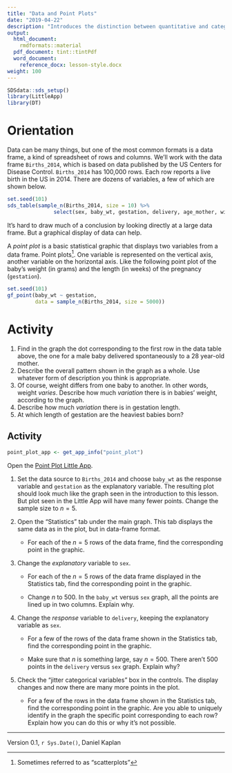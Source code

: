 ```yaml
---
title: "Data and Point Plots"
date: "2019-04-22"
description: "Introduces the distinction between quantitative and categorical variables through their very different appearances in a point plot."
output:
  html_document:
    rmdformats::material
  pdf_document: tint::tintPdf
  word_document:
    reference_docx: lesson-style.docx
weight: 100
---
```


```r
SDSdata::sds_setup()
library(LittleApp)
library(DT)
```

# Orientation

Data can be many things, but one of the most common formats is a data frame, a kind of spreadsheet of rows and columns. We'll work with the data frame `Births_2014`, which is based on data  published by the US Centers for Disease Control. `Births_2014` has 100,000 rows. Each row reports a live birth in the US in 2014. There are dozens of variables, a few of which are shown below.

```r
set.seed(101)
sds_table(sample_n(Births_2014, size = 10) %>%
               select(sex, baby_wt, gestation, delivery, age_mother, wic), nrows = 100000, format = "pandoc")
```

It's hard to draw much of a conclusion by looking directly at a large data frame. But a graphical display of data can help.

A *point plot* is a basic statistical graphic that displays two variables from a data frame. Point plots^[Sometimes referred to as "scatterplots"]. One variable is represented on the vertical axis, another variable on the horizontal axis. Like the following point plot of the baby's weight (in grams) and the length (in weeks) of the pregnancy (`gestation`).

```r
set.seed(101)
gf_point(baby_wt ~ gestation, 
         data = sample_n(Births_2014, size = 5000))

```

# Activity

1. Find in the graph the dot corresponding to the first row in the data table above, the one for a male baby delivered spontaneously to a 28 year-old mother.
2. Describe the overall pattern shown in the graph as a whole. Use whatever form of description you think is appropriate.
3. Of course, weight differs from one baby to another. In other words, weight *varies*. Describe how much *variation* there is in babies' weight, according to the graph. 
4. Describe how much *variation* there is in gestation length.
5. At which length of gestation are the heaviest babies born?

## Activity

```r
point_plot_app <- get_app_info("point_plot")
```


Open the [Point Plot Little App](`r point_plot_app$url`). 

1. Set the data source to `Births_2014`  and choose `baby_wt` as the response variable and `gestation` as the explanatory variable. The resulting  plot should look much like the graph seen in the introduction to this lesson.  But plot seen in the Little App will have many fewer points. Change the sample size to $n = 5$.

2. Open the "Statistics" tab under the main graph. This tab displays the same data as in the plot, but in data-frame format.

    * For each of the $n=5$ rows of the data frame, find the corresponding point in the graphic.

3. Change the *explanatory*  variable to `sex`. 

    * For each of the $n=5$ rows of the data frame displayed in  the Statistics tab, find the corresponding point in the graphic.
    
    * Change $n$ to 500. In the `baby_wt` versus `sex` graph, all the points are lined up in two columns.  Explain why.

4. Change the *response* variable to `delivery`, keeping the explanatory variable as `sex`. 

    * For a few of the rows of the data frame shown in the Statistics tab, find the corresponding point in the graphic. 
    
    * Make sure that $n$ is something large, say $n = 500$. There aren't 500 points in the `delivery` versus `sex` graph. Explain why?

5. Check the "jitter categorical variables" box in the controls. The display changes and now there are many more points in the plot.

    * For a few of the rows in the data frame shown in the Statistics tab, find the corresponding point in the graphic. Are you able to uniquely identify in the graph the specific point corresponding to each row? Explain how you can do this or  why it's not possible.

----------------------

Version 0.1, `r Sys.Date()`, Daniel Kaplan